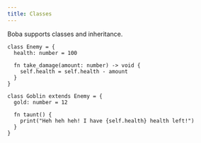 ```yaml
---
title: Classes
---
```


Boba supports classes and inheritance.

```boba
class Enemy = {
  health: number = 100

  fn take_damage(amount: number) -> void {
    self.health = self.health - amount
  }
}

class Goblin extends Enemy = {
  gold: number = 12

  fn taunt() {
    print("Heh heh heh! I have {self.health} health left!")
  }
}